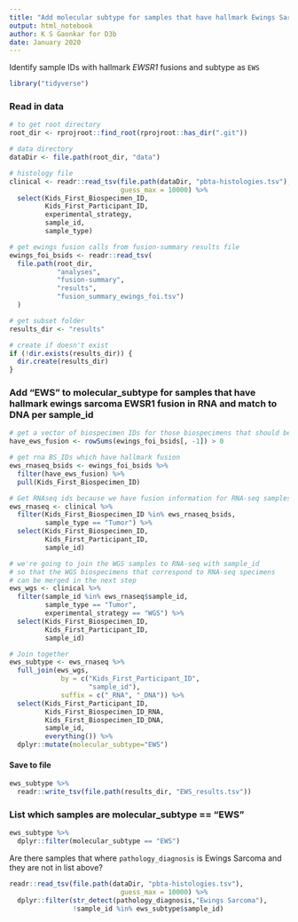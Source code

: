 ```yaml
---
title: "Add molecular subtype for samples that have hallmark Ewings Sarcoma fusions"
output: html_notebook
author: K S Gaonkar for D3b
date: January 2020
---
```


Identify sample IDs with hallmark _EWSR1_ fusions and subtype as `EWS` 

```r
library("tidyverse")
```

### Read in data

```r
# to get root directory
root_dir <- rprojroot::find_root(rprojroot::has_dir(".git"))

# data directory
dataDir <- file.path(root_dir, "data")

# histology file
clinical <- readr::read_tsv(file.path(dataDir, "pbta-histologies.tsv"),
                            guess_max = 10000) %>%
  select(Kids_First_Biospecimen_ID,
         Kids_First_Participant_ID, 
         experimental_strategy, 
         sample_id,
         sample_type)

# get ewings fusion calls from fusion-summary results file
ewings_foi_bsids <- readr::read_tsv(
  file.path(root_dir, 
            "analyses",
            "fusion-summary",
            "results",
            "fusion_summary_ewings_foi.tsv")
  ) 

# get subset folder
results_dir <- "results"

# create if doesn't exist
if (!dir.exists(results_dir)) {
  dir.create(results_dir)
}
```

### Add "EWS" to molecular_subtype for samples that have hallmark ewings sarcoma EWSR1 fusion in RNA and match to DNA per sample_id

```r
# get a vector of biospecimen IDs for those biospecimens that should be subtyped
have_ews_fusion <- rowSums(ewings_foi_bsids[, -1]) > 0

# get rna BS_IDs which have hallmark fusion 
ews_rnaseq_bsids <- ewings_foi_bsids %>%
  filter(have_ews_fusion) %>%
  pull(Kids_First_Biospecimen_ID)

# Get RNAseq ids because we have fusion information for RNA-seq samples
ews_rnaseq <- clinical %>%
  filter(Kids_First_Biospecimen_ID %in% ews_rnaseq_bsids,
         sample_type == "Tumor") %>%
  select(Kids_First_Biospecimen_ID, 
         Kids_First_Participant_ID, 
         sample_id) 

# we're going to join the WGS samples to RNA-seq with sample_id
# so that the WGS biospecimens that correspond to RNA-seq specimens 
# can be merged in the next step
ews_wgs <- clinical %>%
  filter(sample_id %in% ews_rnaseq$sample_id,
         sample_type == "Tumor",
         experimental_strategy == "WGS") %>%
  select(Kids_First_Biospecimen_ID, 
         Kids_First_Participant_ID, 
         sample_id)

# Join together
ews_subtype <- ews_rnaseq %>% 
  full_join(ews_wgs,
             by = c("Kids_First_Participant_ID",
                    "sample_id"),
             suffix = c("_RNA", "_DNA")) %>%
  select(Kids_First_Participant_ID,
         Kids_First_Biospecimen_ID_RNA,
         Kids_First_Biospecimen_ID_DNA,
         sample_id,
         everything()) %>%
  dplyr::mutate(molecular_subtype="EWS")
```


#### Save to file

```r
ews_subtype %>%
  readr::write_tsv(file.path(results_dir, "EWS_results.tsv"))
```

### List which samples are molecular_subtype == "EWS"

```r
ews_subtype %>% 
  dplyr::filter(molecular_subtype == "EWS")
```

Are there samples that where `pathology_diagnosis` is Ewings Sarcoma and they are not in list above?

```r

readr::read_tsv(file.path(dataDir, "pbta-histologies.tsv"),
                            guess_max = 10000) %>%
  dplyr::filter(str_detect(pathology_diagnosis,"Ewings Sarcoma"),
                !sample_id %in% ews_subtype$sample_id) 


```

